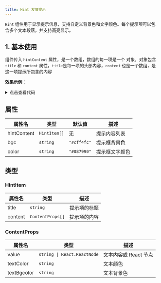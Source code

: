 ```yaml
---
title: Hint 友情提示
---
```



`Hint` 组件用于显示提示信息，支持自定义背景色和文字颜色。每个提示项可以包含多个文本段落，并支持高亮显示。

## 1. 基本使用

组件传入 `hintContent` 属性，是一个数组，数组的每一项是一个 对象，对象包含 `title` 和 `content` 属性，`title`是每一项的头部内容，`content` 也是一个数组，是这一项提示所包含的内容

**效果示例**：

<Card>
<Basic />
<details className="mt-3">
<summary>点击查看代码</summary>
```jsx
import { useState, useEffect, useRef } from "react";
import { useParams } from "react-router-dom";
import React from "react";
import Hint from "@site/src/components/adou-hint";

interface BasicProps {}

const Basic = ({}: BasicProps) => {
  const hintContent = [
    {
      title: "提示标题1",
      content: [
        {
          value: "这是普通文本。",
        },
        {
          value: "这是高亮文本。",
          textColor: "#ff0000",
          textBgcolor: "#ffff00",
        },
      ],
    },
    {
      title: "提示标题2",
      content: [{ value: "另一个普通文本。" }],
    },
  ];

  return (
    <div className="basic-wrapper">
      <Hint hintContent={hintContent} bgc="#e0f7fa" color="#006064"></Hint>
    </div>
  );
};

export default Basic;

```
</details>
</Card>

## 2. 自定义文本内容

如果不像 **基本使用** 那样通过对 `content` 下的 `textColor` 和 `textBgcolor` 属性赋值，可以直接 **自定义** 要展示的内容

**效果示例**：

<Card>
<Custom />
<details className="mt-3">
<summary>点击查看代码</summary>
```jsx
import { useState, useEffect, useRef } from "react";
import { useParams } from "react-router-dom";
import React from "react";
import Hint from "@site/src/components/adou-hint";
import Button from "@site/src/components/adou-button";

interface BasicProps {}

const Custom = ({}: BasicProps) => {
  const hintContent = [
    {
      title: "提示标题1",
      content: [
        {
          value: "这是普通文本。",
        },
        {
          value: (
            <span>
              这是自定义文本：
              <Button
                onClick={() => window.alert("这是一个提示")}
                type="primary"
                size="sm"
              >
                提示
              </Button>
            </span>
          ),
        },
      ],
    },
    {
      title: "提示标题2",
      content: [{ value: "另一个普通文本。" }],
    },
  ];

  return (
    <div className="custom-wrapper">
      <Hint hintContent={hintContent} bgc="#bbf146" color="black"></Hint>
    </div>
  );
};

export default Custom;

```
</details>
</Card>


## 属性

| 属性名      | 类型                | 默认值       | 描述                       |
| ----------- | ------------------- | ------------ | -------------------------- |
| hintContent | `HintItem[]`        | 无           | 提示内容列表               |
| bgc         | `string`            | `"#cff4fc"`  | 提示框背景色               |
| color       | `string`            | `"#087990"`  | 提示框文字颜色             |

## 类型
### HintItem

| 属性名  | 类型          | 描述               |
| ------- | ------------- | ------------------ |
| title   | `string`      | 提示项的标题       |
| content | `ContentProps[]` | 提示项的内容       |

### ContentProps

| 属性名      | 类型                     | 描述                       |
| ----------- | ------------------------ | -------------------------- |
| value       | `string \| React.ReactNode` | 文本内容或 React 节点      |
| textColor   | `string`                 | 文本颜色                   |
| textBgcolor | `string`                 | 文本背景色                 |

